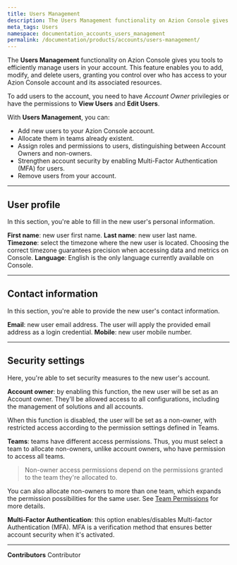 ```yaml
---
title: Users Management
description: The Users Management functionality on Azion Console gives you tools to efficiently manage users in your account.
meta_tags: Users
namespace: documentation_accounts_users_management
permalink: /documentation/products/accounts/users-management/
---
```


The **Users Management** functionality on Azion Console gives you tools to efficiently manage users in your account. This feature enables you to add, modify, and delete users, granting you control over who has access to your Azion Console account and its associated resources.

To add users to the account, you need to have *Account Owner* privilegies or have the permissions to **View Users** and **Edit Users**.

With **Users Management**, you can:

- Add new users to your Azion Console account.
- Allocate them in teams already existent.
- Assign roles and permissions to users, distinguishing between Account Owners and non-owners. 
- Strengthen account security by enabling Multi-Factor Authentication (MFA) for users. 
- Remove users from your account. 

---

## User profile

In this section, you're able to fill in the new user's personal information. 

**First name**: new user first name.
**Last name**: new user last name.
**Timezone**: select the timezone where the new user is located. Choosing the correct timezone guarantees precision when accessing data and metrics on Console.
**Language**: English is the only language currently available on Console.

---

## Contact information

In this section, you're able to provide the new user's contact information. 

**Email**: new user email address. The user will apply the provided email address as a login credential.
**Mobile**: new user mobile number.

---

## Security settings

Here, you're able to set security measures to the new user's account.

**Account owner**: by enabling this function, the new user will be set as an Account owner. They'll be allowed access to all configurations, including the management of solutions and all accounts.

When this function is disabled, the user will be set as a non-owner, with restricted access according to the permission settings defined in Teams.

**Teams**: teams have different access permissions. Thus, you must select a team to allocate non-owners, unlike account owners, who have permission to access all teams.

> Non-owner access permissions depend on the permissions granted to the team they're allocated to.

You can also allocate non-owners to more than one team, which expands the permission possibilities for the same user. See [Team Permissions](/en/documentation/products/accounts/teams-permissions/) for more details.

**Multi-Factor Authentication**: this option enables/disables Multi-factor Authentication (MFA). MFA is a verification method that ensures better account security when it's activated.



---


**Contributors** <ContributorList>Contributor</ContributorList>
